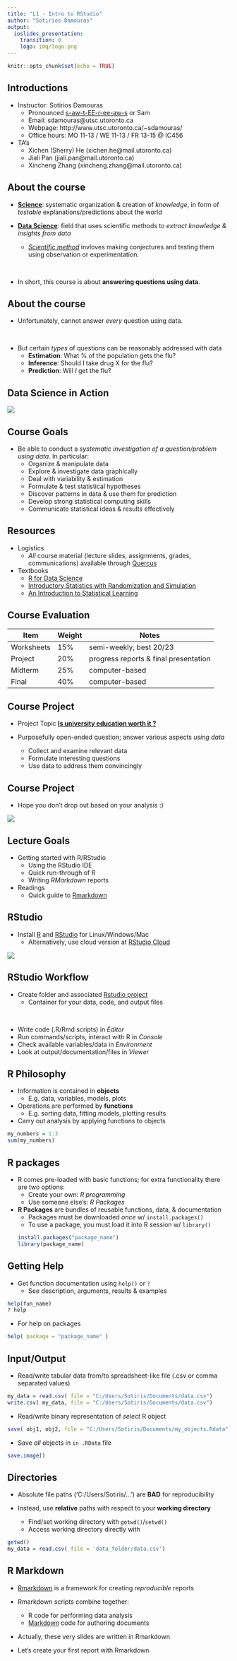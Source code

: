 ```yaml
---
title: "L1 - Intro to RStudio"
author: "Sotirios Damouras"
output: 
  ioslides_presentation:
    transition: 0
    logo: img/logo.png
---
```



```r
knitr::opts_chunk$set(echo = TRUE)
```


## Introductions

- Instructor: Sotirios Damouras
     - Pronounced [s-aw-t-EE-r-ee-aw-s](https://www.youtube.com/watch?v=rV5hLFZxPls) or Sam
     + Email: sdamouras@utsc.utoronto.ca
     + Webpage: http://www.utsc.utoronto.ca/~sdamouras/
     + Office hours: MO 11-13 / WE 11-13 / FR 13-15 @ IC456
     
- TA's
     + Xichen (Sherry) He (xichen.he@mail.utoronto.ca)
     + Jiali Pan (jiali.pan@mail.utoronto.ca)
     + Xincheng Zhang (xincheng.zhang@mail.utoronto.ca)

## About the course

- [**Science**](https://en.wikipedia.org/wiki/Science): systematic organization & creation of *knowledge*, in form of *testable* explanations/predictions about the world

- [**Data Science**](https://en.wikipedia.org/wiki/Data_science): field that uses scientific methods to *extract knowledge & insights from data* 
     + [*Scientific method*](https://en.wikipedia.org/wiki/Scientific_method) invloves  making conjectures and testing them using observation or experimentation.

<br>

- In short, this course is about **answering questions using data**.


## About the course

- Unfortunately, cannot answer *every* question using data.

<br>

- But certain *types* of questions can be reasonably addressed with data
    + **Estimation**: What % of the population gets the flu?
    + **Inference**: Should I take drug X for the flu?
    + **Prediction**: Will *I* get the flu?
    
## Data Science in Action

![](img/DSexamples.PNG)
    
## Course Goals

- Be able to conduct a *systematic investigation of a question/problem using data*. In particular:
    + Organize  & manipulate data 
    + Explore & investigate data graphically
    + Deal with variability & estimation
    + Formulate & test statistical hypotheses
    + Discover patterns in data & use them for prediction
    + Develop strong statistical computing skills 
    + Communicate statistical ideas & results effectively


## Resources 

- Logistics
    + *All* course material (lecture slides, assignments, grades, communications) available through [Quercus](https://q.utoronto.ca/)
    
- Textbooks
    + [R for Data Science](http://r4ds.had.co.nz) 
    + [Introductory Statistics with Randomization and Simulation](https://www.openintro.org/download.php?file=isrs1_tablet&referrer=/stat/textbook.php)
    + [An Introduction to Statistical Learning](http://www-bcf.usc.edu/~gareth/ISL/)


## Course Evaluation

| Item | Weight | Notes |
|------|--------|-------|
| Worksheets | 15% | semi-weekly, best 20/23 |
| Project    | 20% | progress reports & final presentation |
| Midterm | 25% | computer-based |
|Final | 40% | computer-based |


## Course Project 

- Project Topic [**Is university education worth it ?** ](https://www.theglobeandmail.com/report-on-business/is-the-university-experience-worth-the-cost/article31703109/)


- Purposefully open-ended question; answer various aspects *using data*
     + Collect and examine relevant data
     + Formulate interesting questions 
     + Use data to address them convincingly 


## Course Project

- Hope you don't drop out based on your analysis :) 

![](img/return_on_degree.png)


## Lecture Goals

- Getting started with R/RStudio
    + Using the RStudio IDE
    + Quick run-through of R
    + Writing *RMarkdown* reports 
    
- Readings
    + Quick guide to [Rmarkdown](https://bookdown.org/yihui/rmarkdown/basics.html#basics)
    

## RStudio 

- Install [R](https://cran.r-project.org/) and [RStudio](https://www.rstudio.com/) for Linux/Windows/Mac
    + Alternatively, use cloud version at [RStudio Cloud](https://rstudio.cloud/)

![](img/Rstudio_screen.png)

## RStudio Workflow 

- Create folder and associated [Rstudio project](https://support.rstudio.com/hc/en-us/articles/200526207-Using-Projects)
    + Container for your data, code, and output files

<br>

- Write code (.R/Rmd scripts) in *Editor*
- Run commands/scripts, interact with R in *Console*
- Check available variables/data in *Environment*
- Look at output/documentation/files in *Viewer*

## R Philosophy 

- Information is contained in **objects**
    + E.g. data, variables, models, plots

- Operations are performed by **functions**
    + E.g. sorting data, fitting models, plotting results
    
- Carry out analysis by applying functions to objects

```r
my_numbers = 1:3
sum(my_numbers)
```

## R packages

- R comes pre-loaded with basic functions; for extra functionality there are two options: 
    + Create your own: *R programming*
    + Use someone else's: *R Packages*

- **R Packages** are bundles of reusable functions, data, & documentation
    + Packages must be downloaded *once* w/ `install.packages()`
    + To use a package, you must load it into R session w/ `library()`
```r
install.packages("package_name")
library(package_name)
```

## Getting Help

- Get function documentation using `help()` or `?`
    + See description, arguments, results & examples

```r
help(fun_name)  
? help 
```
   
- For help on packages 
```r
help( package = "package_name" )
```

## Input/Output

- Read/write tabular data from/to spreadsheet-like file (.csv or comma separated values)
```r
my_data = read.csv( file = "C:/Users/Sotiris/Documents/data.csv")
write.csv( my_data, file = "C:/Users/Sotiris/Documents/data.csv")
```
- Read/write binary representation of *select* R object 
```r
save( obj1, obj2, file = "C:/Users/Sotiris/Documents/my_objects.Rdata")
```
- Save *all* objects in `in .RData` file  
```r
save.image()
```


## Directories

- Absolute file paths ('C:/Users/Sotiris/...') are **BAD** for reproducibility

- Instead, use **relative** paths with respect to your **working directory**
    + Find/set working directory with `getwd()`/`setwd()` 
    + Access working directory directly with
    
```r
getwd()
my_data = read.csv( file = 'data_folder/data.csv')
```

## R Markdown

- [Rmarkdown](https://rmarkdown.rstudio.com/) is a framework for creating *reproducible* reports

- Rmarkdown scripts combine together:
    + R code for performing data analysis
    + [Markdown](https://en.wikipedia.org/wiki/Markdown) code for authoring documents

- Actually, these very slides are written in Rmarkdown

- Let's create your first report with Rmarkdown


